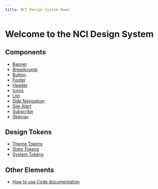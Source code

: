```yaml
---
title: NCI Design System Home
---
```


# Welcome to the NCI Design System

## Components

- [Banner](./components/banner)
- [Breadcrumb](./components/breadcrumb)
- [Button](./components/button)
- [Footer](./components/footer)
- [Header](./components/header)
- [Icons](./components/icons)
- [List](./components/list)
- [Side Navigation](./components/sidenav)
- [Site Alert](./components/site-alert)
- [Subscribe](./components/subscribe)
- [Skipnav](./components/skipnav)

## Design Tokens

- [Theme Tokens](./design-tokens/theme-tokens)
- [State Tokens](./design-tokens/state-tokens)
- [System Tokens](./design-tokens/system-tokens)

## Other Elements

- [How to use Code documentation](./about/development/code-examples)
